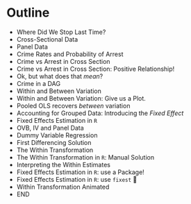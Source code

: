 # Outline

- Where Did We Stop Last Time?
- Cross-Sectional Data
- Panel Data
- Crime Rates and Probability of Arrest
- Crime vs Arrest in Cross Section
- Crime vs Arrest in Cross Section: Positive Relationship!
- Ok, but what does that *mean*?
- Crime in a DAG
- Within and Between Variation
- Within and Between Variation: Give us a Plot.
- Pooled OLS recovers *between* variation
- Accounting for Grouped Data: Introducing the *Fixed Effect*
- Fixed Effects Estimation in `R`
- OVB, IV and Panel Data
- Dummy Variable Regression
- First Differencing Solution
- The Within Transformation
- The Within Transformation in `R`: Manual Solution
- Interpreting the Within Estimates
- Fixed Effects Estimation in `R`: use a Package!
- Fixed Effects Estimation in `R`: use `fixest` 🙂
- Within Transformation Animated
- END
